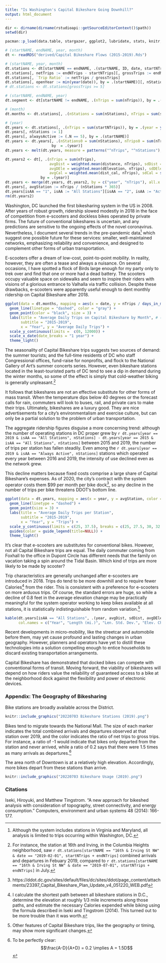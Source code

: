 ```yaml
---
title: "Is Washington's Capital Bikeshare Going Downhill?"
output: html_document
---
```

  
```r
dir <- dirname(dirname(rstudioapi::getSourceEditorContext()$path))
setwd(dir)

pacman::p_load(data.table, stargazer, ggplot2, lubridate, stats, knitr, kableExtra, Hmisc)

# (startNAME, endNAME, year, month)
dt <- readRDS("derived/Capital Bikeshare Flows (2015-2019).Rds")

# (startNAME, year, month)
dt.stations <- dt[startNAME == endNAME, .(startNAME, ID, date, startNTrips, endNTrips)]
dt.stations[, netTrips := endNTrips - startNTrips][, grossTrips := endNTrips + startNTrips]
dt.stations[, `Trip Ratio` := netTrips / grossTrips]
dt.stations[, openYear := min(year(date)), by = .(startNAME)][, nStations := 1]
# dt.stations <- dt.stations[grossTrips >= 5]

# (startNAME, endNAME, year)
dt.segment <- dt[startNAME != endNAME, .(nTrips = sum(nTrips)), by = .(startNAME, endNAME, year, distance, dist_cal, dElevation)]

# (month)
dt.months <- dt.stations[, .(nStations = sum(nStations), nTrips = sum(startNTrips)), by = .(date)]

# (year)
dt.years <- dt.stations[, .(nTrips = sum(startNTrips)), by = .(year = year(date), startNAME)]
dt.years[, nStations := 1]
dt.years[, alwaysActive := (.N == 5), by = .(startNAME)]
dt.years <- dt.years[, .(nStations0 = sum(nStations), nTrips0 = sum(nTrips), nTrips1 = sum(nTrips * alwaysActive), nStations1 = sum(nStations * alwaysActive)), 
                     by  = .(year)]
dt.years <- melt(dt.years, measure = patterns("^nTrips", "^nStations"), value.name = c("nTrips", "nStations"), variable.name = "isAA")

dt.years2 <- dt[, .(nTrips = sum(nTrips), 
                    avgDist = weighted.mean(distance, nTrips), sdDist = sqrt(wtd.var(distance, nTrips)),
                    avgDEle = weighted.mean(dElevation, nTrips), sdDEle = sqrt(wtd.var(dElevation, nTrips)),
                    avgCal = weighted.mean(dist_cal, nTrips), sdCal = sqrt(wtd.var(dist_cal, nTrips))),
                by = .(year)]
dt.years <- merge(dt.years, dt.years2, by = c("year", "nTrips"), all.x = TRUE)
dt.years[, avgStation := nTrips / (nStations * 365)]
dt.years[isAA == "1", isAA := "All Stations"][isAA == "2", isAA := "Active 2016-2019"]
rm(dt.years2)

```
  
Washington, DC launched the first bikesharing system in the US in 2008. After years of robust growth, ridership slowed modestly in 2018 in the face of competition from e-scooters and dockless bikes operated by private firms. The future of conventional bikeshares is uncertain, and any predictions are sensitive to the ongoing effects of the novel coronavirus. Nevertheless, I document several trends in the pre-pandemic data[^1] which suggest one possible future for these services: smaller, well-maintained networks, emphasizing reliability and convenience, and designed to complement other forms of urban transportation.

E-scooters offer a dream of low-cost, point-to-point mobility. In reality, however, they are often a tease and always a nuisance. On several occasions, I have spotted a flock of Birds large enough for my party only to trek over and find that one or more had a dead battery. The scooters occupy valuable space on sidewalks and seem to inspire their riders with visions of a glorious entrance to Valhalla via traffic collision. Despite these drawbacks, e-scooters were apparently useful enough to dent monthly ridership on Capital Bikeshare after 2018.

```r
ggplot(data = dt.months, mapping = aes(x = date, y = nTrips / days_in_month(date))) +
  geom_line(linetype = "dashed", color = "gray") +
  geom_point(color = "black", size = 3) +
  labs(title = "Average Daily Trips on Capital Bikeshare by Month", # (by month)
       subtitle = "2015-2019",
       x = "Year", y = "Average Daily Trips") +
  scale_y_continuous(limits =  c(0, 12000)) +
  scale_x_date(date_breaks = "1 year") +
  theme_light()
```

The seasonality of Capital Bikeshare trips suggests two sources of demand: the summer tourists; and the full-time residents of DC who staff Congressional offices, fund-raise for nonprofits, and flock to the National Gallery of Art's summer concerts series. However, even bikeshare stations located in the least-touristed parts of DC tend to see a dip in demand during the winter months, so some of the effect is simply that cold-weather biking is generally unpleasant.[^2] 

It follows that bikeshares are not an effective substitute for other forms of mass transit. When the temperature dips below 40 degrees or the forecast calls for rain, commuters will look to buses, rail, and private cars to make their trips. Ultimately, bikeshares are a luxury good. They are nice advertisements for a city's environmentalism and exercise culture, but can only be a partial solution to the problem of urban transportation.

The aggregate ridership figures disguise a more concerning trend: although the number of operating stations in DC proper grew by `r dt.years[year == 2019 & isAA == "All Stations", nStations] - dt.years[year == 2015 & isAA == "All Stations", nStations]` between 2015 and 2019, the number of trips per station has fallen steadily. Even among the `r dt.years[year == 2019 & isAA == "Always Active", nStations]` stations which operated every year between 2016 and 2019, the intensity of use declined even as the network grew. 

This decline matters because fixed costs comprise a large share of Capital Bikeshare's expenses. As of 2020, the city's contract with the system operator costs them $99 per month per bike dock[^3], so any decline in the number of trips per bike threatens DDOT's bottom line. 

```r
ggplot(data = dt.years, mapping = aes(x = year, y = avgStation, color = isAA)) +
  geom_line(linetype = "dashed") +
  geom_point(size = 3) +
  labs(title = "Average Daily Trips per Station",
       subtitle = "2015-2019",
       x = "Year", y = "Trips") +
  scale_y_continuous(limits = c(25, 37.5), breaks = c(25, 27.5, 30, 32.5, 35, 37.5)) +
  guides(color = guide_legend(title=NULL)) +
  theme_light()
```

It's clear that e-scooters are substitutes for conventional bikes. However, not all Capital Bikeshare trips are equal. The daily commuter coming from Foxhall to the office in Dupont Circle has different needs that the family on vacation taking a spin around the Tidal Basin. Which kind of trips are more likely to be made by scooter? 

Trip characteristics are generally unchanged after e-scooters are introduced in 2018. Trips do tend to be more downhill and to require fewer Calories[^4] from the rider. This is consistent with a preference for e-scooters on more arduous trips. Of course, the standard errors are huge, so while a decline of 0.8 feet in the average elevation change may be practically meaningful for the system operator working to keep bikes available at all stations, it is statistically indistinguishable from random variation.[^6]

```r
kable(dt.years[isAA == "All Stations", .(year, avgDist, sdDist, avgDEle, sdDEle, avgCal, sdCal)], digits = 2, caption = "Average Trip Statistics",
      col.names = c("Year", "Length (mi.)", "Len. Std. Dev.", "Elev. Change (ft.)", "Elev. Std. Dev.", "Calories", "Cal Std. Dev.")) %>% kable_classic()
```

Recent developments in micro-mobility, like the streetcar and automobile before them, may yet cause profound and lasting changes in urban geography. However, planners and operators have yet to distill these technologies into a solution compelling enough to entice households to discard existing transportation arrangements. 

Capital Bikeshare has demonstrated that docked bikes can compete with conventional forms of transit. Moving forward, the viability of bikeshares will depend on how riders value the reliability of guaranteed access to a bike at the neighborhood dock against the flexibility and 
power of electronic devices. 

### Appendix: The Geography of Bikesharing

Bike stations are broadly available across the District.

```r
knitr::include_graphics("20220703 Bikeshare Stations (2019).png")
```

Bikes tend to migrate towards the National Mall. The size of each marker indicates the total combined arrivals and departures observed at that station over 2019, and the color indicates the ratio of net trips to gross trips. For instance, a ratio of -1 would indicate that bikes only departed from the station and never arrived, while a ratio of 0.2 says that there were 1.5 times as many arrivals as departures.[^5] 

The area north of Downtown is at a relatively high elevation. Accordingly, more bikes depart from these stations than arrive. 

```r
knitr::include_graphics("20220703 Bikeshare Usage (2019).png")
```

### Citations

Iseki, Hiroyuki, and Matthew Tingstrom. "A new approach for bikeshed analysis with consideration of topography, street connectivity, and energy consumption." Computers, environment and urban systems 48 (2014): 166-177.

[^1]: Although the system includes stations in Virginia and Maryland, all analysis is limited to trips occurring within Washington, DC.

[^2]: For instance, the station at 16th and Irving, in the Columbia Heights neighborhood, saw `r dt.stations[startNAME == "16th & Irving St NW" & date == "2019-02-01", startNTrips + endNTrips]` combined arrivals and departures in Febuary 2019, compared to `r dt.stations[startNAME == "16th & Irving St NW" & date == "2019-07-01", startNTrips + endNTrips]` in July.

[^3]: https://ddot.dc.gov/sites/default/files/dc/sites/ddot/page_content/attachments/23397_Capital_Bikeshare_Plan_Update_v4_051220_WEB.pdf

[^4]: I calculate the shortest path between all bikeshare stations in D.C., determine the elevation at roughly 1/3 mile increments along those paths, and estimate the necessary Calories expended while biking using the formula described in Iseki and Tingstrom (2014). This turned out to be more trouble than it was worth.

[^5]: To be perfectly clear: $$\frac{A-D}{A+D} = 0.2 \implies A = 1.5D$$

[^6]: Other features of Capital Bikeshare trips, like the geography or timing, may show more significant changes.
